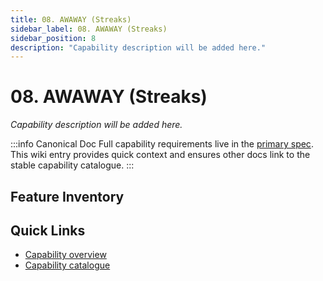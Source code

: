 ```yaml
---
title: 08. AWAWAY (Streaks)
sidebar_label: 08. AWAWAY (Streaks)
sidebar_position: 8
description: "Capability description will be added here."
---
```



# 08. AWAWAY (Streaks)

*Capability description will be added here.*

:::info Canonical Doc
Full capability requirements live in the [primary spec](/docs/capabilities/08-AWAY-Streaks/index). This wiki entry provides quick context and ensures other docs link to the stable capability catalogue.
:::

## Feature Inventory

<CapabilityFeatureList capability="away-streaks" />


## Quick Links
- [Capability overview](/docs/capabilities/08-AWAY-Streaks/index)
- [Capability catalogue](/docs/wiki/capabilities/)
